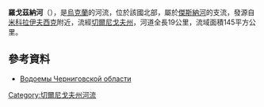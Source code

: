 '''羅戈茲納河'''（{{lang-uk|Рогозна}}），是[[烏克蘭|烏克蘭]]的河流，位於該國北部，屬於[[傑斯納河|傑斯納河]]的支流，發源自[[米科拉伊夫西克_(諾夫哥羅德-謝韋爾斯基區)|米科拉伊夫西克]]附近，流經[[切爾尼戈夫州|切爾尼戈夫州]]，河道全長19公里，流域面積145平方公里。

==參考資料==
* [https://web.archive.org/web/20140301135007/http://charka.org.ua/vodoemi.html Водоемы Черниговской области]

{{DEFAULTSORT:Рогозна}}
[[Category:切爾尼戈夫州河流|Category:切爾尼戈夫州河流]]


{{Ukraine-river-stub}}